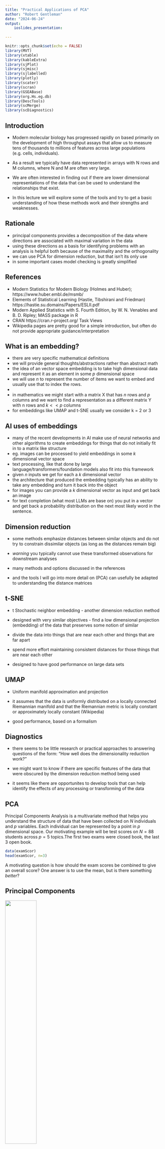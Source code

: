 ```yaml
---
title: "Practical Applications of PCA"
author: "Robert Gentleman"
date: "2024-06-24"
output: 
    ioslides_presentation:
    
---
```


```r
knitr::opts_chunk$set(echo = FALSE)
library(MVT)
library(xtable)
library(kableExtra)
library(sjPlot)
library(sjmisc)
library(sjlabelled)
library(plotly)
library(scater)
library(scran)
library(GSEABase)
library(org.Hs.eg.db)
library(DescTools)
library(scMerge)
library(scDiagnostics)
```

## Introduction

- Modern molecular biology has progressed rapidly on based primarily on the development of high throughput assays that allow us to measure tens of thousands to millions of features across large populations (e.g. cells, individuals).

- As a result we typically have data represented in arrays with N rows and M columns, where N and M are often very large.

- We are often interested in finding out if there are lower dimensional representations of the data that can be used to understand the relationships that exist.

- In this lecture we will explore some of the tools and try to get a basic understanding of how these methods work and their strengths and weaknesses.

## Rationale

- principal components provides a decomposition of the data where directions are associated with maximal variation in the data
- using these directions as a basis for identifying problems with an analysis is helpful both because of the maximality and the orthogonality 
- we can use PCA for dimension reduction, but that isn't its only use 
- in some important cases model checking is greatly simplified 

## References

- Modern Statistics for Modern Biology (Holmes and Huber); https://www.huber.embl.de/msmb/
- Elements of Statistical Learning (Hastie, Tibshirani and Friedman) https://hastie.su.domains/Papers/ESLII.pdf
- Modern Applied Statistics with S. Fourth Edition, by W. N. Venables and B. D. Ripley; MASS package in R
- CRAN https://cran.r-project.org/ Task Views
- Wikipedia pages are pretty good for a simple introduction, but often do not provide appropriate guidance/interpretation

## What is an embedding?

- there are very specific mathematical definitions 
- we will provide general thoughts/abstractions rather than abstract math
- the idea of an vector space embedding is to take high dimensional data and represent it as an element in some $p$ dimensional space
- we will use $n$ to represent the number of items we want to embed and usually use that to index the rows.
- 
- in mathematics we might start with a matrix X that has $n$ rows and $p$ columns and we want to find a representation as a different matrix Y with n rows and $k << p$ columns
- for embeddings like UMAP and t-SNE usually we consider k = 2 or 3

## AI uses of embeddings{.smaller}

- many of the recent developments in AI make use of neural networks and other algorithms to create embeddings for things that do not initially fit in to a matrix like structure
- eg. images can be processed to yield embeddings in some $k$ dimensional vector space
- text processing, like that done by large language/transformers/foundation models also fit into this framework
- given $n$ inputs we get for each a $k$ dimensional vector
- the architecture that produced the embedding typically has an ability to take any embedding and turn it back into the object
- for images you can provide a $k$ dimensional vector as input and get back an image
- for text completion (what most LLMs are base on) you put in a vector and get back a probability distribution on the next most likely word in the sentence.

<!--
## Distances and Similarities

- you will see a number of examples of classical machine learning
- classification or supervised ML - we have a labeled set of data and want to use it to apply labels to other observations where we only have features
- clustering or unsupervised ML - we have data with measured features and want to group similar individuals together
- these methods rely on some notion of similarity that can be defined between any pair of objects
- all pairwise distances between entities can be represented in a distance matrix, $D$

## Distances

- we start with data that is $X$ a matrix with M rows (one per observation) and $p$ columns (represent features measured on each of the observations)
- distances between all pairs form a matrix with $M$ rows and $M$ columns
- we want to find a representation for the data $Y$ which is say $M \times 2$ or perhaps 3
- so we can plot these lower dimensional points to visualize the data but where the distances between the points in $Y$ are *close* to the distances based on the observed data

## Multidimensional Scaling

![](Distance.png){width=65%}

- we want to find a low dimensional representation where the distances between points in this representation are close to those in the original measurement space

- but these cannot be accurate - some corners need to be cut

-->

## Dimension reduction

- some methods emphasize distances between similar objects and do not try to constrain dissimilar objects (as long as the distances remain big)

- *warning* you typically cannot use these transformed observations for downstream analyses

- many methods and options discussed in the references

- and the tools I will go into more detail on (PCA) can usefully be adapted to understanding the distance matrices

## t-SNE

- t Stochastic neighbor embedding - another dimension reduction method

- designed with very similar objectives - find a low dimensional projection (embedding) of the data that preserves some notion of similar

- divide the data into things that are near each other and things that are far apart

- spend more effort maintaining consistent distances for those things that are near each other

- designed to have good performance on large data sets

## UMAP

 - Uniform manifold approximation and projection
 
 - it assumes that the data is uniformly distributed on a locally connected Riemannian manifold and that the Riemannian metric is locally constant or approximately locally constant (Wikipedia)
 
 - good performance, based on a formalism
 
## Diagnostics
 
 - there seems to be little research or practical approaches to answering questions of the form:  "How well does the dimensionality reduction work?"
 
 - we might want to know if there are specific features of the data that were obscured by the dimension reduction method being used
 
 
  - it seems like there are opportunites to develop tools that can help identify the effects of any processing or transforming of the data

## PCA

Principal Components Analysis is a multivariate method that helps you understand the structure of data that have been collected on $N$ individuals and $p$ variables. Each individual can be represented by a point in $p$ dimensional space. Our motivating example will be test scores on $N=88$ students across $p=5$ topics.The first two exams were closed book, the last 3 open book.

```r
data(examScor)
head(examScor, n=3)
```
A motivating question is how should the exam scores be combined to give an overall score?
One answer is to use the mean, but is there something *better*? 

## Principal Components

![](PointswithPCs.png){width=45%}

- We will refer to the data matrix as $\bf{X}$, and each row as $\bf{x_i}$ = $(x_{i,1}, x_{i,2}, \ldots,x_{i,p})$.
- We can see in the picture that we could rotate the coordinate axis to align differently with the data
- There are many possible rotations, but we want to consider one where the axis are oriented towards directions of greatest variation in the point cloud.

## Three important points

![](PointswithPCs.png){width=45%}

- If we rotate the coordinate axis, as in the plot, the relationship between the data points has not changed at all.

- The data points are still described by a matrix ($\bf{X^\prime}$) that has $N$ rows and $p$ columns.

- The PCs are chosen to be orthogonal, just like our original coordinate system

## Other Sources
Chapter 7 of MSMB (https://www.huber.embl.de/msmb/07-chap.html) has many other examples and a slightly different approach.

They cover linear regression, other decompositions and do some really thorough explanations of the singular value decomposition that underlies this. 

My main source:  *Multivariate Analysis*, Mardia, Kent, Bibby (1979)...which is still relevant and accurate today...

## Simple PCs (Appendix for more details)

- The PCs provide us with an alternative set of coordinates. 
- The first PC corresponds to the direction of most variation in the $\bf{x}$'s.  Note that rescaling the $\bf{x}$'s would clearly affect the PCs.
- After we compute the PCs we have three quantities of interest:
  1. The variability in each of the new directions (eigenvalues).
  2. The vectors (eigenvectors) that are used to form the new coordinates (they are linear combinations of the original points).
  3. The new set of *features*, the rotated values.

## Centering and Scaling

- it is common to center the data before computing the PCA decomposition
- this essentially makes the origin in the new coordinate system correspond to the per-variable mean vector (one could use other measures of center)
- the PCs are **not invariant** to rescaling
- the argument in favor of rescaling is that it will tend to put the variables on a more equal footing
- but rescaling may be problematic in some settings (eg when some features are more important) and careful consideration of whether or not to rescale is essential

<!--
```r
 wts = runif(100, 110, 220)
 wtskg = wts/2.2
 age = runif(100, 22, 77)
 g1 = prcomp(cbind(wts, age))
 g2 = prcomp(cbind(wtskg,age))
##examine the eigenvalues and eigenvectors
```
-->

## Motivating Example

- Since we have five covariates, each student's score can be represented in 5-D space.
- The principal components give us a different coordinate system than the one based on the exam scores.
- the default for `prcomp` is to *center* but not *scale* the input

```r
v1 = prcomp(examScor)
v1
```

## How to think about the PCs

The rotation matrix, in the previous slide tells you how to compute the new, 5 dimensional values.  The first value is the linear combination where the $l_i$ come from PC1, the second from PC2, and so on.

So we can compute a new $n$ by $k$ matrix, where for each of the $k$ dimensions we can compute the new value for each individual.  This gives us a set of five columns (rows are people, columns are variables) that are equivalent to the original data. The points are in some sense identical, just we have changed coordinate systems.


## Back to the PCs
 Let's have a look at the coefficients - these are sometimes called *rotations*.
```r
v1$rotation
```
- We can then see that PC1 is pretty close to the average, across all the exam scores.
- PC2 is a contrast between the closed book and open book exams.
- What do you think PC3 is representing?

## The Rotated Variables

- We can also compute the data matrix in the new reference frame - sometimes called the *rotated variables*
```r
head( v1$x, 4)
```

## The Rotated Variables

- They are uncorrelated
```r
round(cor(v1$x), digits=3)
```

## The Variances


```r
v1$sdev
```

- the largest SD is about 26 and the smallest close to 6
- if the data followed a multivariate Normal distribution (it does not) these would tell us about the size of the ellipses that describe the data

Notice that if we compute the SD for each column we get back the singular values.
```r
apply(v1$x, 2, sd)
```



## The Null Space

- Sometimes we have $p$ columns, but the point cloud really only occupies some lower dimensional space.
![](2Dplanein3D.png){width=30%}
- in the rotated coordinate system we only need 2 dimensions, so one of the rotated variables will be zero 

## An example of 3D data describing a 2D manifold
```r
x= rnorm(20, sd=10); y=rnorm(20, sd=5); z= x+y
```
```r
tdata = cbind(x,y,z)
head(tdata, n=3)
```
```r
v2 = prcomp(cbind(x,y,z))
head(v2$x, n=3)
#round(v2$sdev, digits=3)
```

## The Null Space - Dimension Reduction

- It would be quite unusual in a real world example where there is stochastic variation between individuals to find a case where one or more of the eigenvalues is exactly zero
- So we use a cut-off of some form that says that if the variability in one direction is smaller than $\eta$ we don't think that dimension will be very helpful.
- In our single cell analysis pipeline we will typically choose some fairly large number of PCs (eg 50) to use for clustering the data, this is a form of dimension reduction
- if we simply use the first 50 eigenvalues to perform the embedding then we have effectively mapped all the other directions, for all individuals, into zero

## The Effect of Outliers
- in our example we have test scores as percentages, so this limits the effect of outliers
- just to emphasize the point, I will use some very large values in the last 3 columns
- 
```r
ns = c(1, 2, 850,950, 999)
ndata = rbind(examScor, ns)
tv = prcomp(ndata)
tv$sdev
v1$sdev
```
## The Effect of Outliers
```r
tv$rotation
v1$rotation
```
## The use of PCs in regression

- in regression we have a response, $\bf{y}$ that we want to model in terms of matrix, $\bf{X}$ of features.
- suppose for example that 10 students had taken the first 4 exams, but had COVID and could not take the 5th.  The instructor wants to estimate their score on the 5th exam.
```r
y = examScor[,5]
covs = as.matrix(examScor[,1:4])
lm1 = lm(y~covs)

```
## Regression cont'd
```r
tab_model(lm1) 
#summary(lm1) |>
#  xtable() |>
#  kable()
```
```
Coefficients:
               Estimate Std. Error t value Pr(>|t|)    
(Intercept)   -11.37822    6.98174  -1.630 0.106952    
covsmechanics   0.02217    0.09895   0.224 0.823265    
covsvectors     0.02574    0.13953   0.184 0.854092    
covsalgebra     0.72944    0.20961   3.480 0.000802 ***
covsanalysis    0.31293    0.13146   2.380 0.019581 *  
```
```
Residual standard error: 12.75 on 83 degrees of freedom
Multiple R-squared:  0.4793,	Adjusted R-squared:  0.4542 
F-statistic:  19.1 on 4 and 83 DF,  p-value: 3.612e-11
```
## Regression on the PCs

- now we are going to see what happens if instead of using the data in its original coordinate system we use the PCs
```r
pccovs = prcomp(covs)
lm2 = lm(y~pccovs$x)
```

## Regression on the PCs
```r
summary(lm2)
```
```
Coefficients:
            Estimate Std. Error t value Pr(>|t|)    
(Intercept) 42.30682    1.35892  31.133  < 2e-16 ***
pccovs$xPC1 -0.45441    0.05918  -7.678 2.84e-11 ***
pccovs$xPC2  0.37633    0.10885   3.457 0.000863 ***
pccovs$xPC3  0.08628    0.14739   0.585 0.559898    
pccovs$xPC4  0.52498    0.23109   2.272 0.025687 *  
```
```
Residual standard error: 12.75 on 83 degrees of freedom
Multiple R-squared:  0.4793,	Adjusted R-squared:  0.4542 
F-statistic:  19.1 on 4 and 83 DF,  p-value: 3.612e-11
```
## Regression on the PCs
- the fit of the model (and indeed the residuals, for example) is identical between the two
- the data have not changed, we just changed how we referred to the data in our coordinate system
- in the summary for `lm2` we can see that the coefficients for PC3 and PC4 are not significant
- you can check (use the rmarkdown doc for this lesson) that indeed removing them has little impact on the fit
- removing them could provide some benefits in terms of simplicity etc and this is a form of smoothing

## Reduced Model

```r
lm3 = lm(y~pccovs$x[,1:3])
```

```r
summary(lm3)
```
```
Coefficients:
                   Estimate Std. Error t value Pr(>|t|)    
(Intercept)        42.30682    1.38665  30.510  < 2e-16 ***
pccovs$x[, 1:2]PC1 -0.45441    0.06039  -7.524 5.08e-11 ***
pccovs$x[, 1:2]PC2  0.37633    0.11107   3.388  0.00107 ** 
---
Residual standard error: 13.01 on 85 degrees of freedom
Multiple R-squared:  0.4448,	Adjusted R-squared:  0.4317 
F-statistic: 34.05 on 2 and 85 DF,  p-value: 1.378e-11
```
 - note that the coefficients are identical to the values for the first model with all PCs included
 - for the model fit on the original data the variables are co-linear and removing one affects the estimates for the others

## Do we need all PCs?
- it is useful at times to determine whether most (all?) of the important variation is 
contained in the first $k$ PCs
- under an assumption that we are sampling from a multivariate Normal distribution (strong but typically it doesn't need to hold that well) we can say some things
- with real data the hypothesis that any singular value (or eigenvalue) is zero is not meaningful, we always have some amount of random variation
- but a test of $\lambda_p = \lambda_{p-1}$ is meaningful
- as is the more general $\lambda_p = \lambda_{p-1} = \ldots = \lambda_{k+1}$, which is equivalent to saying that the first $k$ components hold all the relevant information and after that it is just stochastic noise
- Section 8.4.3 of Mardia Kent and Bibby...but this does not seem to be employed in the single cell field...


## PCA in Biology

- in many different molecular biology assays we collect data on individuals or cells
- that data could be genotypes, gene expression values, methylation etc
- the data structures for these assays are usually transposed from those used above for the exam scores on students
- in biological examples there tend to be many more quantities that are measured than there are individuals
- so for most of these examples we will be working with the transpose of the data matrix
- we are often interested in finding a low dimensional set of features that explain most of the between individual variation

## Case Study with Single cell RNA-seq experiments

- In a single cell experiment we typically have hundreds to thousands of cells.
- We have 10's of thousands of genes....
- So each cell is a point in some 10-40K space...but we think that the there are useful summaries
- We want to use PCA analysis as a way to do some form of dimension reduction - to those directions where there is a lot of variation in the data.
- outliers can greatly skew the results and we need to be careful to ensure that our analysis is not too reliant on a few observations.

## The basics of the process
- get your single cell data and do QA/QC to remove genes (rows) and cells (columns) that seem to have technical or biological reasons to be be suspect
- log transform and size normalize the data
- do some sort of filtering for the top K most variable genes (K and how you measure variable are parameters)
- do PCA 
- use the first M PCs to do clustering
- revert back to the full count matrix and use UMAP and tSNE to visualize

## Set up the data

- We will examine the single cell data from workflow #3 in the OSCA book
- http://bioconductor.org/books/3.17/OSCA.workflows/
- This is a peripheral blood mononuclear cell (PBMC) dataset from 10X Genomics (Zheng et al. 2017). The data are publicly available from the 10X Genomics website, from which we download the raw gene/barcode count matrices, i.e., before cell calling from the CellRanger pipeline.
The data were processed as described in that workflow.

```r
library("DropletTestFiles")
library("GSEABase")
library("scater")
#load("sce.pbmc.rda")
load("sc_exp_norm_trans.rda")
load("Subclusters.rda")
clusters = Subclusters
pcs = reducedDims(sc_exp_norm_trans)$PCA

```
## Variance Explained

```r
pct_var = attr(reducedDims(sc_exp_norm_trans)$PCA, "percentVar") |> 
   round(digits = 1)
pct_var
```
- notice that after about 12 components we are at .3 and then quickly just .2 over and over
- think back to the earlier comment that it could be useful to test if those later values are all equal...

## LM on Clusters

Here we consider a set of models, one for each PC, where we ask how much of the variation in the PC is explained by the clusters

The variables $1_{Cj}$ are indicator variables, the $i^{th}$ element is 1 if the
$i^{th}$ observation is in the $j^{th}$ cluster and 0 otherwise.

$$
 PC_l = \beta_1 \cdot 1_{C1} + \cdots + \beta_k \cdot 1_{Ck} + \epsilon
$$
We can fit this model for each of some selected number of PCs.

From previous output for this problem above we probably only need to consider the first 10 PCs.

## Output of LM: 
`lm1 = lm(pc1~clusters-1)`
<font size="3">
```r
##Subclusters is the set of clusters
pc1 = pcs[,1]
lm1 = lm(pc1~clusters-1)
 tab_model(lm1, show.se=TRUE, show.ci=FALSE) 
```
</font>

## Boxplot on Clusters

```r
boxplot(pc1~clusters, ylab="PC1", main="PC1 scores by Cluster Assignment")
```

- note that this shows PC1 is essentially a contrast between a subset of the clusters

## Is there info in the PCs we have not used?{.smaller}

- we regress each PC in turn against the cluster labels and get the multiple $R^2$
- for each regression, the multiple $R^2$ tells us about how much of the variation in that PC is explained by the clusters
- if that value is especially low, as it is for PC6 below - then that direction is not really reflecting the clustering - something else is driving the variability in that direction


```r
multR2 = sapply(1:9, function(x) {
  summary(lm(pcs[,x]~ clusters - 1))$adj.r.squared
})
round(multR2, digits=4)
```

## Multiple $R^2$ per PC
- note that for PC6 the multiple $R^2$ is very close to zero, suggesting that the variation in that direction is not described by the clusters 
```r
plot(1:9, round(multR2, digits=4), xlab="PC", ylab= "Prop. Var. Explained", pch=19)
```

## First PC4
- we note that for the first three PCs the $R^2$ is larger than $0.8$, but drops to around $0.6$ for PC4
- we plot PC4 vs PC1 
- what is that set of unusual looking points?
```r
v1 = clusters
cols = colors()[17*as.numeric(levels(v1))]
cols[10] = "red"
levels(v1) = cols
v1 = as.character(v1)
plot(pcs[,4], pcs[,1], xlab="PC4", ylab="PC1", col=v1)
```

## What is going on?

```r
clusters[abs(pcs[,4])>15]
table(clusters)
```
- so we see that **within** cluster 9 there is a lot of variation in the direction of PC4  
- to track this down we can ask which genes are highly variable within cluster 9


## PC4

- we now find the highly variable genes within cluster 9
- so we only use the cluster 9 cells
```r
exprs9 = assays(sc_exp_norm_trans)$logcounts[, clusters==9]
sdbyg9 = rowSds(exprs9)
names(sdbyg9) = row.names(exprs9)
topsdbyg9 = sort(sdbyg9,dec=TRUE)[1:50]
topsdbyg9[1:10]
```
- some of these are platelet factors, the first is a sign of platelet activation

## Platelets

- we produce a density plot of gene expression values for PPBP within cluster 9

```r
save(exprs9, file="exprs9.rda")
plot(density(exprs9["PPBP",]), main="PPBP within cluster 9")

```

## Plot all four genes by groups

```r
vv = colData(sc_exp_norm_trans)
vv = cbind(vv, clusters=clusters)
colData(sc_exp_norm_trans) = vv
```

```r
plotExpression(sc_exp_norm_trans, features=names(topsdbyg9)[1:4], x="clusters", colour_by="clusters")
```

## Parallel Coordinate Plots

- a parallel coordinate plot is one way of showing very high dimensional data
- each dimension is encoded as a vertical line (so $k$-dimensional data has $k$ lines)
- each point $\bf{x} = (x_1, x_2, \ldots, x_k)$ is represented as a horizontal line, which joins the values $x_j$ to $x_{j+1}$
- important considerations include
    - order of the axis
    - scaling of each axis
    - any rotations
- one additional issue is that data points that share the same value for all displayed dimensions will occlude each other


```r

exprs9S = data.frame(as.matrix(t(exprs9[names(topsdbyg9)[1:4],])))

##FIXME: don't hardcode the names here - things can change
```
```r
fig <- exprs9S %>% plot_ly(type = 'parcoords',
          line = list(color = 'blue'),
          dimensions = list(
            list(range=c(0,11), label = 'PPBP', values = ~PPBP),
            list(range=c(0,11), label = 'PF4', values = ~PF4),
            list(range=c(0,11), label = 'GNG11', 
                 values = ~GNG11),
            list(range=c(0,11), label = 'SDPR', values = ~SDPR)
            )
          )

fig
```

## Parallel Coordinates plot
- one issue with this plot is that any points that have the same values across all the variables appear as one line
- 50 of the 114 are zero for all four genes
- we rescale the $y$-axis by square root - often appropriate for counts

```r

exprs9Ssq = sqrt(exprs9S)


fig <- exprs9Ssq %>% plot_ly(type = 'parcoords',
          line = list(color = 'blue'),
          dimensions = list(
            list(range=c(0,sqrt(11)), label = 'PPBP', values = ~PPBP),
            list(range=c(0,sqrt(11)), label = 'PF4', values = ~PF4),
            list(range=c(0,sqrt(11)), label = 'GNG11', 
                 values = ~GNG11),
            list(range=c(0,sqrt(11)), label = 'SDPR', values = ~SDPR)
            )
          )

fig
```

## Summary of our Findings about PC4

- our regression of the PCs against the cluster identities suggested that in the direction of PC4 there was some variability that was not being explained by the clusters
- we found that most of that variation was contained in one cluster, cluster 9
- when we looked at the highly variable genes in that cluster we found that the top four seemed to be coordinately expressed
- these genes were involved in platelet activation
- but we have not proven anything, and we would want to follow up with a biologist who is knowledgeable about platelets to see if there are further experiments we should carry out
```r
table(rowSums(exprs9S)==0)
```

## Now for PC6 

- we now return to the regression analysis and consider PC6, where $R^2$ was about $0.03$
- first plot PC6 vs PC1 and as we see there is no real pattern in the PC6 direction
- we do see the separation in the PC1 direction, but that is not relevant

```r
plot(pcs[,6], pcs[,1], xlab="PC6", ylab="PC1", col=v1)
```

## Boxplot

- now look at boxplots of PC6 split by cluster
- we see no real pattern
- the clusters have very similar values in this direction

```r
plot(pcs[,6]~clusters, xlab="Cluster ID", ylab="PC6", col=v1)
```

## What might be happening

- we tested for correlation of PC6 with zero fraction - none
- we tested for correlation with sizeFactor - none
- let's look at the loadings in the rotation matrix


## The rotation matrix...

- above we concentrated on the transformed features
- but the rotations are also interesting
- they tell us about the "loadings" on each of the genes for each PC
- in the exam example we noted how the different rotations were things like the mean of the exam scores, or contrasts between exams
```r
rotation = attr(reducedDims(sc_exp_norm_trans)$PCA, "rotation")
colnames(rotation) = paste0("D", 1:50)
gn = row.names(rotation)
gn[1:10]
```

## What sort of values do we have in this rotation matrix

- the rotation tells us how the different features are weighted in creating the sixth PC
- we can see that four genes have very large (relative to the others) weights
- so they are important and likely drive the values in PC6
```r
sort(abs(rotation[,6]),dec=TRUE)[1:15]
```

<!--
FIXME - somehow this seems odd - probably needs more investigation, but why would we see such
a strong signal where Gini drops off essentially along the lines of PC, Gini is really high for the first PCs 

## Gini Index
- the Gini index is a measure of inequality in a vector of positive values
- it is often used to help identify disparity, where a small number of individuals have high income
- the Gini is between 0 and 1, where 0 results if everyone gets the same amount, and 1 results when one person gets everything
- we apply this method to the absolute value of the rotations (since sign is arbitrary this seems reasonable)

- the observed Gini index is quite high suggesting that the weights are far from uniform

```r
print(Gini(abs(rotation[,6])))
gnidx = apply(rotation, 2, function(x) Gini(abs(x)))
sort(gnidx, dec=T)
plot(1:50, gnidx)
```

-->
## A little more about the rotation

- first see if the values are all positive, negative or a mixture
- look to see what the most negative loadings are
```r
rotation[c("JUN", "FOS","JUNB","DUSP1"),6]
sort(rotation[,6],dec=FALSE)[1:10]
```

## What does expression of these genes look like{.smaller}

- extract the expression values and do a pairs plot
```r
exprsR6 = assays(sc_exp_norm_trans)$logcounts[c("JUN", "FOS","JUNB","DUSP1"), ]
exprsR6 = t(as.matrix(exprsR6))
pairs(exprsR6, pch=".")
```


## PC6 correlates with JUN/JUNB/FOS/DUSP1 expression

```r
smoothScatter(pcs[,6], assays(sc_exp_norm_trans)$logcount["JUN",])

```

## What does ChatGPT think?

- prompt: Do the genes FOS and DUSP1 interact and if so, how?
- redacted output: FOS interacts with JUN and JUNB to form the AP-1 transcription factor complex, which activates DUSP1 and other genes in the list of the ones with high loadings on rotation 6
- *FOS is an immediate early gene that encodes a transcription factor known as c-Fos. It is typically induced rapidly in response to various extracellular stimuli, such as growth factors, hormones, and stress signals.*
- from a google search:
•	DOI: 10.1007/s10911-020-09448-1


*Here, we show that the AP-1 transcription factor components, i.e. JUN, JUNB, FOS, FOSB, in addition to DUSP1, EGR1, NR4A1, IER2 and BTG2, behave as a conserved co-regulated group of genes whose expression is associated to ZFP36 in cancer cells.*

## What else can you do?

- you could choose some threshold value for PC6 and defined stressed cells as those having a value larger than that threshold
- then you could use this to color cells in your UMAP or t-SNE plots
- and you could imagine using some, potentially scaled in some way, as a signature for cell stress (if we validate that the signal we are seeing in more experiments)

## Zero fractions
- Irizarry find a strong correlation between PC1 and the fraction of genes not detected within each sample
- our analysis seems to recapitulate that finding (next slide)
- looking at other PCs, or asking whether the clustering is associated with zero fraction, is left to the reader to explore

```r
 counts = assays(sc_exp_norm_trans)$counts
 zeroFrac = apply(counts, 2, function(x) sum(x==0))/nrow(counts)
 lmzf = lm(pc1~clusters-1+zeroFrac)
```

## Results

<font size="3">
```r
 tab_model(lmzf, show.stat=TRUE, show.ci=FALSE) 
```
</font>


## Gene Ontology{.smaller}
Next we are going to extract mappings to GO terms from the org.Hs.eg.db. These can then
be used to carry out a regression analysis to see if the loadings on the PCs show any
particular patterns with respect to particular GO terms.
FIXME: need to be careful here and make sure we are getting not just the child, but all
the roll-ups. And also make sure we have identified those genes that have no GO assignments - possibly lncRNA, mt(?), and so on.

```r
library(org.Hs.eg.db)
library("Matrix")
##get all the GO mappings for the gene names used in our PCA - gn
ss1 = select(org.Hs.eg.db, keys=gn, columns=c("SYMBOL","GOALL"), keytype="SYMBOL")
ss2 = split(ss1$GOALL, ss1$SYMBOL)

##map from GO to symbol - so we can regress
## we will require 10 genes for any GO term to be included
## probably we should eliminate nodes with too many genes as well...
##
##ss3 is a list, each element of the list is the names/symbols
## of the gene that are attached to the GO category
ss3 = split(ss1$SYMBOL, ss1$GOALL)
ss3len = sapply(ss3, length)


ss4 = ss3[ss3len>9 & ss3len<50]
##FIXME - how to create a sparse matrix from ss4
## we are going to have columns as GO terms, rows as Genes
##FIXME - why are there multiple matches per GO term - below
numcols = length(ss4)
colNames = names(ss4)
rowLabs = unique(unlist(ss4))
p= vector("list", length=numcols)
names(p) = names(ss4)
for(i in 1:numcols)
  p[[i]] = match(unique(ss4[[i]]), rowLabs)

GenesByGO = sparseMatrix(j=rep(1:numcols, sapply(p, length)), i=unlist(p),x=1,
                         dimnames=list(Genes=rowLabs,GO=colNames))
GBG = as.matrix(GenesByGO)
save(GBG, file="GBG.rda")
save(ss4, file="ss4.rda")
```

## Regress the rotation matrix on the GO categories

```r
library(org.Hs.eg.db)
library("Matrix")
load("GBG.rda")
load("ss4.rda")
```

```r
rot1 = rotation[,1]
names(rot1) = row.names(rotation)
rot1sub = rot1[row.names(GBG)]
lmGGO = lm(rot1sub ~ GBG[,1:1000]-1)
```

## Adjust for lots of tests

- when you do lots of tests it is important that you adjust the p-values to accommodate the fact that you did a lot of tests

```r
ss = summary(lmGGO)
gbg_coefs=coef(ss)
row.names(gbg_coefs) = gsub("GBG[, 1:1000]", "", 
                            row.names(gbg_coefs), fixed=TRUE)
adjpvs = p.adjust(gbg_coefs[,4], method = "fdr")

top10 = sort(adjpvs, dec=FALSE)[1:10]
top10

```

## Top Groups

 - The top hit is GO:0000028, BP, ribosomal small subunit assembly
 - second hit  GO:0002523, BP,  leukocyte migration involved in inflammatory response

```r
names(top10[1:2])
gset1 = ss4[names(top10)[1]]
gset1
gset2 = ss4[names(top10)[2]]
gset2

gbg_coefs[names(top10)[1]]

nn=names(top10)
gensetsize = sapply(ss4[nn], function(x) length(x))
gensetsize
```

## How unusual are these groups

```r
plot(density(gbg_coefs[,1]),xlim= c(-0.05, 0.05))

abline(v=gbg_coefs[nn[1],1], col="red")
abline(v=gbg_coefs[nn[2],1], col="blue")
```

## Look at pc6

- note this is not what I want to do, but on my laptop about 1.5K is what we can do
```r
rot6 = rotation[,6]
names(rot6) = row.names(rotation)
rot6sub = rot6[row.names(GBG)]
lmGGO6 = lm(rot6sub ~ GBG[,1500:3000])
```

## Find the GO categories with the largest coefficients in the regression

```r
ss6 = summary(lmGGO6)
gbg6_coefs=coef(ss6)
row.names(gbg6_coefs) = gsub("GBG[, 1500:3000]", "", row.names(gbg6_coefs), fixed=TRUE)
adjpvs6 = p.adjust(gbg6_coefs[,4], method = "fdr")

top10 = sort(adjpvs6, dec=FALSE)[1:10]
top10

```

## Examine Batch Effects

 - PCA can be used to examine and understand batch effects
 - When two samples (batches) have been integrated, using one of the many tools available there is still a chance that there are differences between the data points that are due to batch
- this analysis is valuable any time you are combining data (not just for biology, or single cell)
- after combining the data, we recommend using PCA on that combined data and regressing those PCs against batch
- our example comes from the `scMerge` package
- the data consist of 200 cells and 1047 genes from two batches of mouse ESCs
- https://www.ebi.ac.uk/biostudies/arrayexpress/studies/E-MTAB-2600


```r
data(example_sce)
data("segList_ensemblGeneID", package = "scMerge")
example_sce = runPCA(example_sce, exprs_values = "logcounts")
```

## Batch Effects in Single Cell Experiments

```r

##plot the unmerged
scater::plotPCA(example_sce, point_size=3,
                colour_by = "cellTypes", 
                shape_by = "batch")
##merge
scMerge2_res <- scMerge2(exprsMat = logcounts(example_sce),
                         batch = example_sce$batch,
                         ctl = segList_ensemblGeneID$mouse$mouse_scSEG,
                         verbose = FALSE)

assay(example_sce, "scMerge2") <- scMerge2_res$newY

set.seed(2022)

example_sce <- scater::runPCA(example_sce, exprs_values = 'scMerge2', name="mergedPCA")    

scater::plotPCA(example_sce, dimred="mergedPCA", point_size=3,
                colour_by = "cellTypes", 
                shape_by = "batch")
mergedPCA = reducedDim(example_sce, "mergedPCA")
percentVar = attributes(mergedPCA)$percentVar
```

- the batch correction looks pretty good 
- but how do we know?

## Batch Correction

- we can take that merged data, compute a PCA on it and then regress each PC in turn against batch
- the percentage of variation explained by the first 10 PCs (merged data) is: 
`r round(percentVar[1:10], digits=1)`
- only the first 3 PCs describe more than 2% of the variation, so we will consider the first 4 PCs

$$
 PC_l = 1 + \beta_1 \cdot 1_{B1} + \epsilon
$$
```r
rsums = vector("list", length=5)
for(i in 1:5) rsums[[i]] = summary(lm(mergedPCA[,i] ~ example_sce$batch))
mR2 = sapply(rsums, function(x) x$adj.r.squared)
```
- and for the first 4 PCs we get adjusted multiple R^2 of `r round(mR2, digits=2)`

## Batch Correction {.smaller}
- so things look pretty good - but is there something more we should/could do?
- it might be good to look at whether or not the correction is good for all cell types?

<font size="2">
```r

summary(lm(mergedPCA[,1] ~ -1 + cellTypes * batch, data=colData(example_sce)))

```
</font>

## Cell Type and Batch Correction

- so there seems to be a problem with at least one of the cell types
- now we will turn to functionality in the `scDiagnostics` package to try and figure out what
- we split the batch-corrected data back into the two separate data sets, B2 and B3
- we compute PCA on the batch corrected B2 data and project the batch corrected B3 data into that space
- if batch correction went as anticipated then the resulting data points should be intermingled, for all three groups
- but there could be differences that are cell type dependent and we should see those using this analysis

## Cell Type and Batch Correction

```r
exB2 = example_sce[,example_sce$batch=="batch2"]
exB3 = example_sce[,example_sce$batch=="batch3"]

exB2$cellTypes <- as.character(exB2$cellTypes)
exB3$cellTypes <- as.character(exB3$cellTypes)

exB2var_genes <- getTopHVGs(exB2, n = 100)
exB3var_genes <- getTopHVGs(exB3, n = 100)

# Calculate the overlap coefficient between the reference and query HVGs
overlap_coefficient <- calculateHVGOverlap(reference_genes = exB2var_genes, 
                                           query_genes = exB3var_genes)

# Display the overlap coefficient
#overlap_coefficient

##now lets look at projecting one into the other

exB2 <- scater::runPCA(exB2, exprs_values = 'scMerge2')
exB3 <- scater::runPCA(exB3, exprs_values = 'scMerge2')

plotCellTypePCA(query_data=exB3, reference_data=exB2, query_cell_type_col = "cellTypes",
                 ref_cell_type_col = "cellTypes", assay_name = "scMerge2",
                pc_subset = 1:3)



```

## Back to some math to understand projections

- when we project (or embed) one data set into the space of another we are using the rotation matrix computed on the first data set
- usually we only want to use a relatively small number of the principal components to do this
- recall that for the `scMerge` example only 3 or 4 components explain more than 2% of the variation in the data
- if we only use the first 3 eigenvectors then our data will be 3 dimensional and all the other directions have been projected into 0
- the corresponding eigenvectors (those for directions 4 and up) describe the null space

## Projections and the Null Space

The principal components give us a different coordinate system than the one based on the exam scores.
We can use the first three columns of the rotation matrix to create 3D vectors for each student
If we do that then the remaining 2 vectors are the `null space` - any variation in those directions is now zero in our new coordinate space

```r
v1 = prcomp(examScor)
v1
```

## Projections and the Null Space

- when we have computed PCs on one data set, they were optimized (by construction) to explain directions of variability in that data
- we then might choose to use only a subset of those PCs, and in doing so we define a null space for the projection
- any other data set that we want to project into that same space may have very different properties and you might be removing important information
- so it is probably advisable to consider the projection of the new data into the null space as well and to explore whether or not there is variability there that might be important 

## Projections and the Null Space {.smaller}

-

```r
pp1 = projectPCA(exB3, exB2,query_cell_type_col = "cellTypes",
                 ref_cell_type_col = "cellTypes", assay_name = "scMerge2",
                pc_subset = 1:10)

varsB3 = apply(pp1[,1:10], 2, sd)
varsB2 = apply(reducedDim(exB2, "mergedPCA"), 2, sd)[1:10]
plot(varsB2, varsB3, xlab="St Dev B2", ylab="Std Dev B3", pch=19, col="slateblue")
abline(a=0,b=1,lwd=2,col="cornflowerblue")
```

## PCA with Cyclic data
- from Universal prediction of cell-cycle position using transfer learning, Genome Biology volume 23, Article number: 41 (2022)
![](CellCyclePCA.png){width=65%}

## Thanks
- this was work done while collaborating with the teaching teams at CSAMA (https://csama2025.bioconductor.eu/)
- and Summer School Biological Data Science in Uzhhorod, Ukraine, July 2023
- with lots of input from the students and faculty

## Appendix Slides

- A linear combination of $\bf{x}$ is $\sum x_i *l_i$ for some constants $l_i$
- The linear combination is a standardized linear combination (SLC) if $\sum {l_i}^2=1$

## Singular Value Decomposition

Borrowed from Elements of Statistical Learning...
The singular value decomposition (SVD) of the centered input matrix $Nxp$ matrix $\bf{X}$  
$$ \bf{X} = \bf{UDV^T}$$
Here $\bf{U}$ and $\bf{V}$ are $N × p$ and $p × p$ orthogonal matrices, with the columns of $\bf{U}$ spanning the column space of $\bf{X}$, and the columns of $\bf{V}$ spanning the row space. $\bf{D}$ is a $p × p$ diagonal matrix, with diagonal entries $d_1 ≥ d_2 ≥ \ldots ≥ d_p ≥ 0$ called the singular values of $\bf{X}$. If one or more values $d_j = 0$, $\bf{X}$ is singular.

## Principal Components

The SVD of the centered matrix $\bf{X}$ is another way of expressing the principal components of the variables in $\bf{X}$. The sample covariance matrix is given by $S = X^TX/N$, and we have
$$X^T X = VD^2V^T,$$
which is the eigen decomposition of $\bf{X}^T\bf{X}$ (and of $\bf{S}$, up to a factor $N$). The eigenvectors $v_j$ (columns of $\bf{V}$) are also called the principal components directions of $\bf{X}$. The first principal component direction $v_1$ has the property that $z_1 = X \cdot v_1$ has the largest sample variance amongst all normalized linear combinations of the columns of $\bf{X}$.


## doublets?

somehow lost the doublet code
```r
lmDoublets = lm(pc1~clusters-1+sc_exp_norm_trans$subsets_Mito_percent)
```
